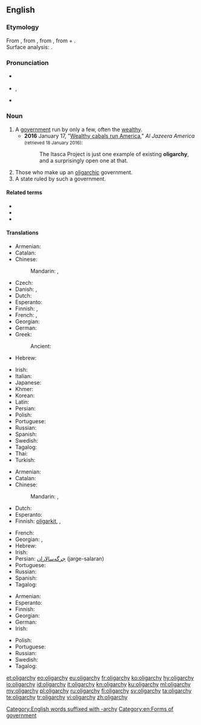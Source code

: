 ==English==

===Etymology===
From {{etyl|fr|en}} {{m|fr|oligarchie}}, from {{etyl|la|en}} {{m|la|oligarchia}}, from {{etyl|grc|en}} {{m|grc|ὀλιγαρχία}}, from {{m|grc|ὀλίγος||few}} + {{m|grc|ἀρχή||rule}}.<br />
Surface analysis: {{confix|olig|t1=few|archy|t2=rule”, “command|lang=en}}.

===Pronunciation===
* {{a|UK}} {{IPA|/ˈɒlɪɡɑːki/|lang=en}}
* {{a|US}} {{enPR|älʹĭ-gär'kē|ōlʹĭ-gär'kē}}, {{IPA|/ˈɑːlɪˌɡɑɹki/|/ˈoʊlɪˌɡɑɹki/|lang=en}}
* {{audio|en-uk-oligarchy.ogg|Audio (UK)|lang=en}}

===Noun===
{{wikipedia}}
{{en-noun|oligarchies}}

# A [[government]] run by only a few, often the [[wealthy]].
#* '''2016''' January 17, "[http://america.aljazeera.com/opinions/2016/1/wealthy-cabals-run-america.html Wealthy cabals run America]," ''Al Jazeera America'' <small>(retrieved 18 January 2016)</small>:
#*: The Itasca Project is just one example of existing '''oligarchy''', and a surprisingly open one at that.
# Those who make up an [[oligarchic]] government.
# A state ruled by such a government.

====Related terms====
* {{l|en|oligarch}}
* {{l|en|oligarchic}}
* {{l|en|oligarchical}}

====Translations====
{{trans-top|Government by only a few}}
* Armenian: {{t+|hy|օլիգարխիա}}
* Catalan: {{t|ca|oligarquia|f}}
* Chinese:
*: Mandarin: {{t+|cmn|寡頭政治|sc=Hani}}, {{t+|cmn|寡头政治|tr=guǎtóu zhèngzhì|sc=Hani}}
* Czech: {{t+|cs|oligarchie|f}}
* Danish: {{t+|da|oligarki|n}}, {{t|da|fåmandsvælde|n|c}}
* Dutch: {{t+|nl|oligarchie|f}}
* Esperanto: {{t|eo|oligarĥio}}
* Finnish: {{t+|fi|harvainvalta}}, {{t+|fi|oligarkia}}
* French: {{t+|fr|oligarchie|f}}, {{t+|fr|oligarchie|f}}
* Georgian: {{t|ka|ოლიგარქია}}
* German: {{t+|de|Oligarchie|f}}
* Greek: {{t+|el|ολιγαρχία|f}}
*: Ancient: {{t|grc|ὀλιγαρχία|f}}
* Hebrew: {{t+|he|אוליגרכיה|f}}
{{trans-mid}}
* Irish: {{t|ga|olagarcacht|f}}
* Italian: {{t+|it|oligarchia|f}}
* Japanese: {{t|ja|寡頭政治|tr=かとうせいじ, katō seiji}}
* Khmer: {{t|km|អប្បាធិបតេយ្យ|sc=Khmr|tr=appa’ tʰippa’tay}}
* Korean: {{t|ko|과두제}}
* Latin: {{t|la|oligarchia|f}}
* Persian: {{t+|fa|اولیگارشی|tr=oligárši|sc=fa-Arab}}
* Polish: {{t+|pl|oligarchia|f}}
* Portuguese: {{t+|pt|oligarquia|f}}
* Russian: {{t+|ru|олига́рхия|f}}
* Spanish: {{t+|es|oligarquía|f}}
* Swedish: {{t+|sv|oligarki|n}}
* Tagalog: {{t|tl|untipunuan}}
* Thai: {{t+|th|คณาธิปไตย|tr=khanathipatai|sc=Thai}}
* Turkish: {{t+|tr|oligarşi}}
{{trans-bottom}}

{{trans-top|Those who make up an oligarchic government}}
* Armenian: {{t+|hy|օլիգարխիա}}
* Catalan: {{t|ca|oligarquia|f}}
* Chinese:
*: Mandarin: {{t+|cmn|寡頭|sc=Hani}}, {{t+|cmn|寡头|tr=guǎtóu|sc=Hani}}
* Dutch: {{t+|nl|oligarchie|f}}
* Esperanto: {{t|eo|oligarĥio}}
* Finnish: [[oligarkki|oligarkit]], {{t+|fi|oligarkia}}, {{t|fi|valtaeliitti}}
{{trans-mid}}
* French: {{t+|fr|oligarchie|f}}
* Georgian: {{t|ka|ოლიგარქია}}, {{t|ka|ოლიგარქები}}
* Hebrew: {{t+|he|אוליגרכיה|f}}
* Irish: {{t|ga|olagarcacht|f}}
* Persian: [[جرگه‌سالاران]] (jarge-salaran)
* Portuguese: {{t+|pt|oligarquia|f}}
* Russian: {{t+|ru|олига́рхия|f}}
* Spanish: {{t+|es|oligarquía|f}}
* Tagalog: {{t|tl|untipunuan}}
{{trans-bottom}}

{{trans-top|State ruled by such a government}}
* Armenian: {{t+|hy|օլիգարխիա}}
* Esperanto: {{t|eo|oligarĥio}}
* Finnish: {{t+|fi|oligarkia}}
* Georgian: {{t|ka|ოლიგარქია}}
* German: {{t+|de|Oligarchie|f}}
* Irish: {{t|ga|olagarcacht|f}}
{{trans-mid}}
* Polish: {{t+|pl|oligarchia|f}}
* Portuguese: {{t+|pt|oligarquia|f}}
* Russian: {{t+|ru|олига́рхия|f}}
* Swedish: {{t+|sv|oligarki|n}}
* Tagalog: {{t|tl|untipunuan}}
{{trans-bottom}}

[[Category:English words suffixed with -archy]]
[[Category:en:Forms of government]]

[[et:oligarchy]]
[[eo:oligarchy]]
[[eu:oligarchy]]
[[fr:oligarchy]]
[[ko:oligarchy]]
[[hy:oligarchy]]
[[io:oligarchy]]
[[id:oligarchy]]
[[it:oligarchy]]
[[kn:oligarchy]]
[[ku:oligarchy]]
[[ml:oligarchy]]
[[my:oligarchy]]
[[pl:oligarchy]]
[[ru:oligarchy]]
[[fi:oligarchy]]
[[sv:oligarchy]]
[[ta:oligarchy]]
[[te:oligarchy]]
[[tr:oligarchy]]
[[vi:oligarchy]]
[[zh:oligarchy]]